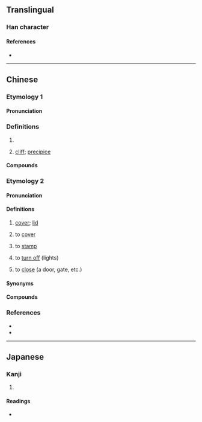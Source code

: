 {{character info}}
==Translingual==

===Han character===
{{Han char|rn=46|rad=山|as=07|sn=10|four=22187|canj=UGNO|ids=⿱山坎}}

====References====
* {{Han ref|kx=0312.301|hdz=10772.130|uh=5D01|ud=23809|bh=AE72|bd=44658}}

----

==Chinese==

===Etymology 1===
{{zh-forms|alt=嵌,磡-Min Nan}}

====Pronunciation====
{{zh-pron
|m=崁
|c=ham3
|h=pfs=khám
|md=
|mn=khàm
|mn-t=kam3
|w=
|cat=
}}

===Definitions===
{{zh-hanzi}}

# {{zh-used in|赤崁}}
# {{lb|zh|Min Nan}} [[cliff]]; [[precipice]]
#: {{zh-alt-inline|磡}}

====Compounds====
{{zh-der|崁頂|赤崁樓|大崁|崁腳|崁下|崁脚|山崁}}

===Etymology 2===
{{zh-forms|alt=坎,蓋,勘,㪠,𰃴,冚-Teochew}}

====Pronunciation====
{{zh-pron
|mn=khàm
|mn-t=kam3
|cat=v,n
}}

====Definitions====
{{zh-hanzi}}

# {{lb|zh|Min Nan}} [[cover]]; [[lid]]
# {{lb|zh|Min Nan}} to [[cover]]
# {{lb|zh|Hokkien}} to [[stamp]]
# {{lb|zh|Singaporean|&|Penang Hokkien}} to [[turn off]] (lights)
# {{lb|zh|Penang Hokkien}} to [[close]] (a door, gate, etc.)

====Synonyms====
{{zh-dial|蓋子}}
{{zh-dial|蓋-2}}
{{zh-dial|關}}

====Compounds====
{{zh-der|暗崁}}

===References===
* {{R:twedu|A01121}}
* {{thcwd|5909}}

----

==Japanese==

===Kanji===
{{ja-kanji|grade=|rs=山07}}

# {{rfdef|ja|sort=山07}}

====Readings====
* {{ja-readings|on=かん|kun=くぼみ}}